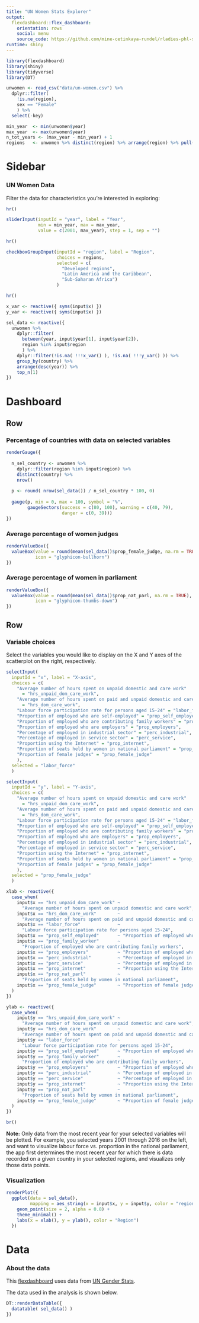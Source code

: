 ```yaml
---
title: "UN Women Stats Explorer"
output: 
  flexdashboard::flex_dashboard:
    orientation: rows
    social: menu
    source_code: https://github.com/mine-cetinkaya-rundel/rladies-phl-shiny/blob/master/01-flexdash/un-women-dash/un-women-dash.Rmd
runtime: shiny
---
```


```r
library(flexdashboard)
library(shiny)
library(tidyverse)
library(DT)
```

```r
unwomen <- read_csv("data/un-women.csv") %>% 
  dplyr::filter(
    !is.na(region),
    sex == "Female"
    ) %>%
  select(-key)
```

```r
min_year  <- min(unwomen$year)
max_year  <- max(unwomen$year)
n_tot_years <- (max_year - min_year) + 1
regions   <- unwomen %>% distinct(region) %>% arrange(region) %>% pull(region)
```

Sidebar {.sidebar}
=======================================================================

### UN Women Data

Filter the data for characteristics you're interested in exploring:

```r
hr()

sliderInput(inputId = "year", label = "Year",
            min = min_year, max = max_year,
            value = c(2001, max_year), step = 1, sep = "")

hr()

checkboxGroupInput(inputId = "region", label = "Region",
                   choices = regions, 
                   selected = c(
                     "Developed regions", 
                     "Latin America and the Caribbean",
                     "Sub-Saharan Africa")
                   )

hr()

x_var <- reactive({ syms(input$x) })
y_var <- reactive({ syms(input$x) })

sel_data <- reactive({
  unwomen %>%
    dplyr::filter(
      between(year, input$year[1], input$year[2]),
      region %in% input$region
      ) %>%
    dplyr::filter(!is.na( !!!x_var() ), !is.na( !!!y_var() )) %>%
    group_by(country) %>%
    arrange(desc(year)) %>%
    top_n(1)
})
```

Dashboard
=======================================================================

Row
-----------------------------------------------------------------------

### Percentage of countries with data on selected variables {.value-box}

```r
renderGauge({
  
  n_sel_country <- unwomen %>%
    dplyr::filter(region %in% input$region) %>%
    distinct(country) %>%
    nrow()
  
  p <- round( nrow(sel_data()) / n_sel_country * 100, 0)
  
  gauge(p, min = 0, max = 100, symbol = "%", 
        gaugeSectors(success = c(80, 100), warning = c(40, 79), 
                     danger = c(0, 39)))
})
```

### Average percentage of women judges {.value-box}

```r
renderValueBox({
  valueBox(value = round(mean(sel_data()$prop_female_judge, na.rm = TRUE), 2), 
           icon = "glyphicon-bullhorn")
})
```

### Average percentage of women in parliament {.value-box}

```r
renderValueBox({
  valueBox(value = round(mean(sel_data()$prop_nat_parl, na.rm = TRUE), 2), 
           icon = "glyphicon-thumbs-down")
})
```

Row
-----------------------------------------------------------------------

### Variable choices {data-width=340}

Select the variables you would like to display on the X and Y axes of 
the scatterplot on the right, respectively.

```r
selectInput(
  inputId = "x", label = "X-axis",
  choices = c(
    "Average number of hours spent on unpaid domestic and care work" 
      = "hrs_unpaid_dom_care_work",
    "Average number of hours spent on paid and unpaid domestic and care work combined"
      = "hrs_dom_care_work",
    "Labour force participation rate for persons aged 15-24" = "labor_force",
    "Proportion of employed who are self-employed" = "prop_self_employed",
    "Proportion of employed who are contributing family workers" = "prop_family_worker",
    "Proportion of employed who are employers" = "prop_employers",
    "Percentage of employed in industrial sector" = "perc_industrial",
    "Percentage of employed in service sector" = "perc_service",
    "Proportion using the Internet" = "prop_internet",
    "Proportion of seats held by women in national parliament" = "prop_nat_parl",
    "Proportion of female judges" = "prop_female_judge"
    ),
  selected = "labor_force"
  )

selectInput(
  inputId = "y", label = "Y-axis",
  choices = c(
    "Average number of hours spent on unpaid domestic and care work" 
      = "hrs_unpaid_dom_care_work",
    "Average number of hours spent on paid and unpaid domestic and care work combined"
      = "hrs_dom_care_work",
    "Labour force participation rate for persons aged 15-24" = "labor_force",
    "Proportion of employed who are self-employed" = "prop_self_employed",
    "Proportion of employed who are contributing family workers" = "prop_family_worker",
    "Proportion of employed who are employers" = "prop_employers",
    "Percentage of employed in industrial sector" = "perc_industrial",
    "Percentage of employed in service sector" = "perc_service",
    "Proportion using the Internet" = "prop_internet",
    "Proportion of seats held by women in national parliament" = "prop_nat_parl",
    "Proportion of female judges" = "prop_female_judge"
    ),
  selected = "prop_female_judge"
  )

xlab <- reactive({
  case_when(
    input$x == "hrs_unpaid_dom_care_work" ~  
      "Average number of hours spent on unpaid domestic and care work",
    input$x == "hrs_dom_care_work"        ~  
      "Average number of hours spent on paid and unpaid domestic and care work combined",
    input$x == "labor_force"              ~ 
      "Labour force participation rate for persons aged 15-24",
    input$x == "prop_self_employed"       ~ "Proportion of employed who are self-employed",
    input$x == "prop_family_worker"       ~ 
      "Proportion of employed who are contributing family workers",
    input$x == "prop_employers"           ~ "Proportion of employed who are employers",
    input$x == "perc_industrial"          ~ "Percentage of employed in industrial sector",
    input$x == "perc_service"             ~ "Percentage of employed in service sector",
    input$x == "prop_internet"            ~ "Proportion using the Internet",
    input$x == "prop_nat_parl"            ~ 
      "Proportion of seats held by women in national parliament",
    input$x == "prop_female_judge"        ~ "Proportion of female judges"
  )
})

ylab <- reactive({
  case_when(
    input$y == "hrs_unpaid_dom_care_work" ~  
      "Average number of hours spent on unpaid domestic and care work",
    input$y == "hrs_dom_care_work"        ~  
      "Average number of hours spent on paid and unpaid domestic and care work combined",
    input$y == "labor_force"              ~ 
      "Labour force participation rate for persons aged 15-24",
    input$y == "prop_self_employed"       ~ "Proportion of employed who are self-employed",
    input$y == "prop_family_worker"       ~ 
      "Proportion of employed who are contributing family workers",
    input$y == "prop_employers"           ~ "Proportion of employed who are employers",
    input$y == "perc_industrial"          ~ "Percentage of employed in industrial sector",
    input$y == "perc_service"             ~ "Percentage of employed in service sector",
    input$y == "prop_internet"            ~ "Proportion using the Internet",
    input$y == "prop_nat_parl"            ~ 
      "Proportion of seats held by women in national parliament",
    input$y == "prop_female_judge"        ~ "Proportion of female judges"
  )
})

br()
```

**Note:** Only data from the most recent year for your selected variables will 
be plotted. For example, you selected years 2001 through 2016 on the left, and 
want to visualize labour force vs. proportion in the national parliament, the 
app first determines the most recent year for which there is data recorded on 
a given country in your selected regions, and visualizes only those data points.

### Visualization {data-width=700}

```r
renderPlot({
  ggplot(data = sel_data(), 
         mapping = aes_string(x = input$x, y = input$y, color = "region")) +
    geom_point(size = 2, alpha = 0.8) +
    theme_minimal() +
    labs(x = xlab(), y = ylab(), color = "Region")
  })
```

Data
=======================================================================

### About the data

This [flexdashboard](https://rmarkdown.rstudio.com/flexdashboard/) uses data 
from [UN Gender Stats](https://genderstats.un.org).

The data used in the analysis is shown below.

```r
DT::renderDataTable({
  datatable( sel_data() )
})
```

